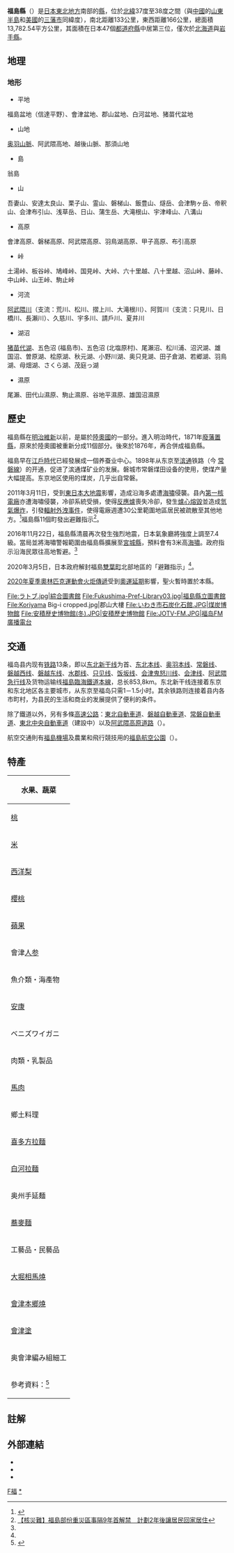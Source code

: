 {{refimprove|time=2017-09-15T09:18:09+00:00}}
{{Infobox Prefecture Japan
| Name         = 福島縣
| Map of Japan = Map_of_Japan_with_highlight_on_07_Fukushima_prefecture.svg
| Map   = Map of Fukushima Prefecture Ja.svg
| Imang = Ja-fukushima-ohuchijuku-7.jpg
| Imangname    ={{link-ja|大内宿|大内宿}}
| Flag         =Flag_of_Fukushima_Prefecture.svg
| Flagname     =福岛县旗
| Japanese     = 福島県
| Hiragana     = ふくしまけん
| Romanization = Fukushima-ken
| Number       = 07000-9
| Near         =[[宫城县|宫城县]]、[[山形县|山形县]]、[[茨城县|茨城县]]、[[栃木縣|栃木縣]]、[[群马县|群马县]]、[[新潟县|新潟县]]
| Governor     = {{link-ja|內堀雅雄|内堀雅雄}}
| Capital      = [[福島市|福島市]]
| Region       = [[東北地方|東北地方]]
| Island       = [[本州|本州]]
| TotalArea    = 13,783.90
| AreaRank     = 3
| PCWater      = 0.9
| PopDate      = 2021年3月1日
| Population   = 1,817,228人
| PopRank      = 20
| Density      = 135人
| Districts    = 13
| Municipalities = 13市31町15村
| ISOCode      = JP-07
| Flower       = [[杜鵑花|短果杜鵑]]
| Tree         = [[櫸|櫸]]
| Bird         = [[黃眉姬鶲|黃眉姬鶲]]
| Song          =
| Post         = 960-8670
| Address      = 福島市杉妻町2番地16号
| Phone        = 024-521-1111
| Website      = http://www.pref.fukushima.jp/
}}
'''福島縣'''（{{jpn|j=福島県|hg=ふくしまけん|rm=Fukushima ken|f=y}}）是[[日本|日本]][[東北地方|東北地方]]南部的[[縣|縣]]，位於[[北緯|北緯]]37度至38度之間（與[[中國|中國]]的[[山東半島|山東半島]]和[[美國|美國]]的[[三藩市|三藩市]]同緯度），南北距離133公里，東西距離166公里，總面積13,782.54平方公里，其面積在日本47個[[都道府縣|都道府縣]]中居第三位，僅次於[[北海道|北海道]]與[[岩手縣|岩手縣]]。

==地理==
===地形===
*平地
福島盆地（信達平野）、會津盆地、郡山盆地、白河盆地、猪苗代盆地
*山地
[[奥羽山脈|奥羽山脈]]、阿武隈高地、越後山脈、那須山地
*島
翁島
*山
吾妻山、安達太良山、栗子山、霊山、磐梯山、飯豊山、燧岳、会津駒ヶ岳、帝釈山、会津布引山、浅草岳、日山、蒲生岳、大滝根山、宇津峰山、八溝山
*高原
會津高原、磐梯高原、阿武隈高原、羽鳥湖高原、甲子高原、布引高原
*峠
土湯峠、板谷峠、鳩峰峠、国見峠、大峠、六十里越、八十里越、沼山峠、藤峠、中山峠、山王峠、駒止峠
*河流
[[阿武隈川|阿武隈川]]（支流：荒川、松川、摺上川、大滝根川）、阿賀川（支流：只見川、日橋川、長瀨川）、久慈川、宇多川、請戶川、夏井川
*湖沼
[[猪苗代湖|猪苗代湖]]、五色沼 (福島市)、五色沼 (北塩原村)、尾瀨沼、松川浦、沼沢湖、雄国沼、曽原湖、桧原湖、秋元湖、小野川湖、奥只見湖、田子倉湖、若郷湖、羽鳥湖、母畑湖、さくら湖、茂庭っ湖
*濕原
尾瀨、田代山濕原、駒止濕原、谷地平濕原、雄国沼濕原
== 歷史 ==
福島縣在[[明治維新|明治維新]]以前，是屬於[[陸奧國|陸奧國]]的一部分。進入明治時代，1871年[[廢藩置縣|廢藩置縣]]，原來於陸奧國被重新分成11個部分。後來於1876年，再合併成福島縣。

福島早在[[江戶時代|江戶時代]]已經發展成一個养蚕业中心。1898年从东京至[[滨通|滨通]]铁路（今 [[常磐線|常磐線]]）的开通，促进了滨通煤矿业的发展。磐城市常磐煤田设备的使用，使煤产量大幅提高。东京地区使用的煤炭，几乎出自常磐。

2011年3月11日，受到[[2011年日本本州島海域地震|東日本大地震]]影響，造成沿海多處遭[[海嘯|海嘯]]侵襲。县內[[福島第一核電廠|第一核電廠]]亦遭海嘯侵襲，冷卻系統受損，使得[[反應爐|反應爐]]喪失冷卻，發生[[爐心熔毀|爐心熔毀]]並造成[[氫氣爆炸|氫氣爆炸]]，引發[[福岛第一核电站事故|輻射外洩事件]]，使得電廠週遭30公里範圍地區居民被疏散至其他地方。<ref name=":0">{{Cite news|url=https://hk.news.yahoo.com/%E6%97%A5%E6%9C%AC%E7%A6%8F%E5%B3%B6%E7%B8%A3%E5%9C%B0%E9%9C%87%E5%BC%B7%E5%BA%A6%E4%B8%8A%E8%AA%BF%E8%87%B37-4%E7%B4%9A-%E6%9C%80%E5%B0%91%E5%85%A9%E4%BA%BA%E5%8F%97%E5%82%B7-220900447.html|title=日本福島縣地震強度上調至7.4級　最少兩人受傷|newspaper=Yahoo 新聞香港|accessdate=2016-11-22}}</ref>福島縣11個町發出避難指示<ref name=hk>[https://topick.hket.com/article/2581861/%E3%80%90%E6%A0%B8%E7%81%BD%E9%9B%A3%E3%80%91%E7%A6%8F%E5%B3%B6%E9%83%A8%E4%BB%BD%E9%87%8D%E7%81%BD%E5%8D%80%E4%BA%8B%E9%9A%949%E5%B9%B4%E9%A6%96%E8%A7%A3%E7%A6%81%E3%80%80%E8%A8%88%E5%8A%832%E5%B9%B4%E5%BE%8C%E8%AE%93%E5%B1%85%E6%B0%91%E5%9B%9E%E5%AE%B6%E5%B1%85%E4%BD%8F 【核災難】福島部份重災區事隔9年首解禁　計劃2年後讓居民回家居住]</ref>。

2016年11月22日，福島縣清晨再次發生強烈地震，日本氣象廳將強度上調至7.4級。當局並將海嘯警報範圍由福島縣擴展至[[宮城縣|宮城縣]]，預料會有3米高[[海啸|海嘯]]。政府指示沿海民眾往高地暫避。<ref name=":0" />

2020年3月5日，日本政府解封福島[[雙葉町|雙葉町]]北部地區的「避難指示」<ref name=hk/>。

[[2020年夏季奧林匹克運動會火炬傳遞|2020年夏季奧林匹克運動會火炬傳遞]]受到[[2019冠状病毒病疫情对2020年夏季奥林匹克运动会的影响|奧運延期]]影響，聖火暫時置於本縣。

<gallery>
File:ラトブ.jpg|綜合圖書館
File:Fukushima-Pref-Library03.jpg|福島縣立圖書館
File:Koriyama Big-i cropped.jpg|郡山大樓
File:いわき市石炭化石館.JPG|煤炭博物館
File:安積歴史博物館(冬).JPG|安積歷史博物館
File:JOTV-FM.JPG|福岛FM廣播電台
</gallery>

== 交通 ==
福岛县内现有[[铁路|铁路]]13条，即以[[东北新干线|东北新干线]]为首、[[东北本线|东北本线]]、[[奥羽本线|奥羽本线]]、[[常磐线|常磐线]]、[[磐越西线|磐越西线]]、[[磐越东线|磐越东线]]、[[水郡线|水郡线]]、[[只见线|只见线]]、[[饭坂线|饭坂线]]、[[会津鬼怒川线|会津鬼怒川线]]、[[会津线|会津线]]、[[阿武隈急行线|阿武隈急行线]]及货物运输线[[福島臨海鐵道本線|福島臨海鐵道本線]]，总长853,8km。东北新干线连接着东京和东北地区各主要城市，从东京至福岛只需1－1.5小时。其余铁路则连接着县内各市町村，为县民的生活和商业的发展提供了便利的条件。

除了鐵道以外，另有多條[[高速公路|高速公路]]：[[東北自動車道|東北自動車道]]、[[磐越自動車道|磐越自動車道]]、[[常磐自動車道|常磐自動車道]]、[[東北中央自動車道|東北中央自動車道]]（建設中）以及[[阿武隈高原道路|阿武隈高原道路]]（{{lang|ja|あぶくま高原道路}}）。

航空交通則有[[福島機場|福島機場]]及農業和飛行競技用的[[福島航空公園|福島航空公園]]（{{lang|ja|ふくしまスカイパーク}}）。

== 特產 ==
{| class="wikitable"
!colspan=2|水果、蔬菜
|-
|[[桃|桃]]||全國都道府縣·收穫量第1位(16年度)。
|-
|[[大米|米]]||全國有數的產地。主要的品種有[[越光米|越光米]]・ひとめぼれ等。
|-
|[[西洋梨|西洋梨]]||全國有數的產地。
|-
|[[櫻桃|櫻桃]]||全國有數的產地。
|-
|[[蘋果|蘋果]]||全國有數的產地。
|-
|會津[[人参|人参]]||全國有數的朝鮮人參產地。
|-
!colspan=2|魚介類・海產物
|-
|[[安康|安康]]||小名浜在12月~3月舉辦安康祭。
|-
|ベニズワイガニ||小名浜港。
|-
!colspan=2|肉類・乳製品
|-
|[[馬肉|馬肉]]||会津坂下町是越後街道的要所，生產馱馬。馬肉料理屋也有許多。
|-
!colspan=2|鄉土料理
|-
|[[喜多方拉麵|喜多方拉麵]]||喜多方市。
|-
|[[白河拉麵|白河拉麵]]||白河市。
|-
|奥州手延麺||二本松的傳統麵。
|-
|[[蕎麥麵|蕎麥麵]]||蕎麦的產地有：裁ちそば（南会津郡舘岩村/南会津郡檜枝岐村）、蕎麦之里（耶麻郡猪苗代町）、白河蕎麥麵等。
|-
!colspan=2|工藝品・民藝品
|-
|[[大堀相馬燒|大堀相馬燒]]||國家指定的傳統工藝品。
|-
|[[會津本鄉燒|會津本鄉燒]]||國家指定的傳統工藝品。
|-
|[[會津塗|會津塗]]||國家指定的傳統工藝品。
|-
|奥會津編み組細工||國家指定的傳統工藝品。
|-
|colspan=2|參考資料：<ref>{{Cite web |url=http://www.gojapan.jp/toku3/zsub02/fukusima.html |title=福島 |accessdate=2010-08-22 |work=日本の名物特産品・特産物 |publisher= |date= }}</ref>
|}

== 註解 ==
{{reflist}}

== 外部連結 ==
{{Commons category|Fukushima Prefecture}}
*{{Official}}
*{{Facebook}}
*{{Twitter}}

{{Japan}}
{{福島縣}}

{{Authority control}}

[[Category:日本都道府縣|F福]]
[[Category:福島縣|*]]